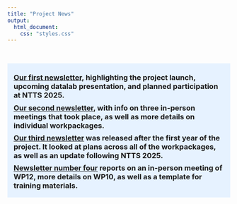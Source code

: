```yaml
---
title: "Project News"
output:
  html_document:
    css: "styles.css"
---
```


<br>

```{=html}
<style>
.tight-headings {
  background-color: #e6f2ff;
  padding: 1em;
}

.tight-headings h3 {
  margin-top: 0.5em;
  margin-bottom: 0.2em;
}
</style>
```

::: tight-headings
### [Our first newsletter](https://cros.ec.europa.eu/system/files/2025-03/1.NEWSLETTER%20AIML4OS.pdf), highlighting the project launch, upcoming datalab presentation, and planned participation at NTTS 2025.

### [Our second newsletter](https://cros.ec.europa.eu/system/files/2024-12/2.NEWSLETTER%20AIML4OS.pdf), with info on three in-person meetings that took place, as well as more details on individual workpackages.

### [Our third newsletter](https://cros.ec.europa.eu/system/files/2025-05/3.NEWSLETTER%20AIML4OS.pdf) was released after the first year of the project. It looked at plans across all of the workpackages, as well as an update following NTTS 2025.

### [Newsletter number four](https://cros.ec.europa.eu/system/files/2025-05/3.NEWSLETTER%20AIML4OS.pdf) reports on an in-person meeting of WP12, more details on WP10, as well as a template for training materials.
:::

<br>
